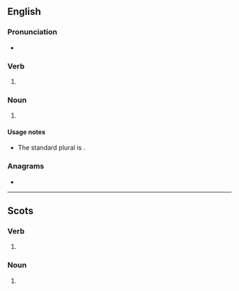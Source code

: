 {{also|Leafs}}
==English==

===Pronunciation===
* {{IPA|/liːfs/|lang=en}}

===Verb===
{{head|en|verb form}}

# {{en-third-person singular of|leaf}}

===Noun===
{{head|en|noun plural form}}

# {{lb|en|nonstandard}} {{plural of|leaf|lang=en}} <!--used by whom in what context?-->

====Usage notes====
* The standard plural is {{m|en|leaves}}.

===Anagrams===
* {{anagrams|en|a=aefls|FALSE|alefs|false|fasel|feals|fleas|lefsa}}

----

==Scots==

===Verb===
{{head|sco|verb form}}

# {{sco-third-person singular of|leaf}}

===Noun===
{{head|sco|noun plural form}}

# {{plural of|leaf|lang=sco}}